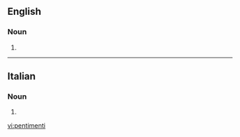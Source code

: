 ==English==

===Noun===
{{head|en}}

# {{plural of|pentimento|lang=en}}

----

==Italian==

===Noun===
{{head|it}}

# {{plural of|pentimento|lang=it}}

[[vi:pentimenti]]